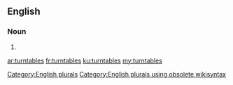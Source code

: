 ==English==

===Noun===
{{head|en}}

# {{plural of|turntable}}

[[Category:English plurals]][[Category:English plurals using obsolete wikisyntax]]

[[ar:turntables]]
[[fr:turntables]]
[[ku:turntables]]
[[my:turntables]]